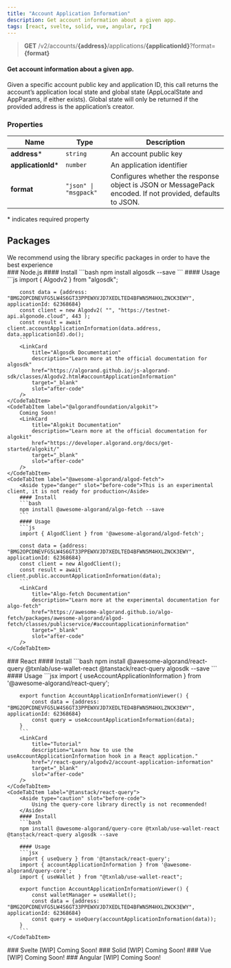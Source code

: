 ```yaml
---
title: "Account Application Information"
description: Get account information about a given app.
tags: [react, svelte, solid, vue, angular, rpc]
---
```



> **GET** /v2/accounts/**\{address\}**/applications/**\{applicationId\}**?format=**\{format\}**

#### Get account information about a given app.

Given a specific account public key and application ID, this call returns the account’s application local state and global state (AppLocalState and AppParams, if either exists).
Global state will only be returned if the provided address is the application’s creator.

### Properties

| Name               | Type                  | Description                                                                                               |
|--------------------|-----------------------|-----------------------------------------------------------------------------------------------------------|
| **address***       | `string`              | An account public key                                                                                     |
| **applicationId*** | `number`              | An application identifier                                                                                 |
| **format**         | `"json" \| "msgpack"` | Configures whether the response object is JSON or MessagePack encoded. If not provided, defaults to JSON. |

\* indicates required property

## Packages

<Aside type="tip">We recommend using the library specific packages in order to have the best experience</Aside>
### <IconTitle name="node">Node.js</IconTitle>
<Tabs>
    <CodeTabItem label="algosdk">
        #### Install
        ```bash
        npm install algosdk --save
        ```
        #### Usage
        ```js
        import { Algodv2 } from "algosdk";

        const data = {address: "BMG2OPCDNEVFG5LW4S6GT33PPEWXVJD7XEDLTED4BFWN5M4HXLZNCK3EWY", applicationId: 62368684}
        const client = new Algodv2( "", "https://testnet-api.algonode.cloud", 443 );
        const result = await client.accountApplicationInformation(data.address, data.applicationId).do();
        ```
        <LinkCard
            title="Algosdk Documentation"
            description="Learn more at the official documentation for algosdk"
            href="https://algorand.github.io/js-algorand-sdk/classes/Algodv2.html#accountApplicationInformation"
            target="_blank"
            slot="after-code"
        />
    </CodeTabItem>
    <CodeTabItem label="@algorandfoundation/algokit">
        Coming Soon!
        <LinkCard
            title="Algokit Documentation"
            description="Learn more at the official documentation for algokit"
            href="https://developer.algorand.org/docs/get-started/algokit/"
            target="_blank"
            slot="after-code"
        />
    </CodeTabItem>
    <CodeTabItem label="@awesome-algorand/algod-fetch">
        <Aside type="danger" slot="before-code">This is an experimental client, it is not ready for production</Aside>
        #### Install
        ```bash
        npm install @awesome-algorand/algo-fetch --save
        ```
        #### Usage
        ```js
        import { AlgodClient } from '@awesome-algorand/algod-fetch';

        const data = {address: "BMG2OPCDNEVFG5LW4S6GT33PPEWXVJD7XEDLTED4BFWN5M4HXLZNCK3EWY", applicationId: 62368684}
        const client = new AlgodClient();
        const result = await client.public.accountApplicationInformation(data);
        ```
        <LinkCard
            title="Algo-fetch Documentation"
            description="Learn more at the experimental documentation for algo-fetch"
            href="https://awesome-algorand.github.io/algo-fetch/packages/awesome-algorand/algod-fetch/classes/publicservice/#accountapplicationinformation"
            target="_blank"
            slot="after-code"
        />
    </CodeTabItem>
</Tabs>
### <IconTitle name="seti:react">React</IconTitle>
<Tabs>
    <CodeTabItem label="@awesome-algorand/react-query">
        #### Install
        ```bash
        npm install @awesome-algorand/react-query @txnlab/use-wallet-react @tanstack/react-query algosdk --save
        ```
        #### Usage
        ```jsx
        import { useAccountApplicationInformation } from '@awesome-algorand/react-query';

        export function AccountApplicationInformationViewer() {
            const data = {address: "BMG2OPCDNEVFG5LW4S6GT33PPEWXVJD7XEDLTED4BFWN5M4HXLZNCK3EWY", applicationId: 62368684}
            const query = useAccountApplicationInformation(data);
        }
        ```
        <LinkCard
            title="Tutorial"
            description="Learn how to use the useAccountApplicationInformation hook in a React application."
            href="/react-query/algodv2/account-application-information"
            target="_blank"
            slot="after-code"
        />
    </CodeTabItem>
    <CodeTabItem label="@tanstack/react-query">
        <Aside type="caution" slot="before-code">
            Using the query-core library directly is not recommended!
        </Aside>
        #### Install
        ```bash
        npm install @awesome-algorand/query-core @txnlab/use-wallet-react @tanstack/react-query algosdk --save
        ```
        #### Usage
        ```jsx
        import { useQuery } from '@tanstack/react-query';
        import { accountApplicationInformation } from '@awesome-algorand/query-core';
        import { useWallet } from "@txnlab/use-wallet-react";

        export function AccountApplicationInformationViewer() {
            const walletManager = useWallet();
            const data = {address: "BMG2OPCDNEVFG5LW4S6GT33PPEWXVJD7XEDLTED4BFWN5M4HXLZNCK3EWY", applicationId: 62368684}
            const query = useQuery(accountApplicationInformation(data));
        }
        ```
    </CodeTabItem>
</Tabs>
### <IconTitle name="seti:svelte">Svelte [WIP]</IconTitle>
<Tabs>
    <CodeTabItem label="@awesome-algorand/svelte-query">
        Coming Soon!
    </CodeTabItem>
</Tabs>
### <IconTitle name="information">Solid [WIP]</IconTitle>
<Tabs>
    <CodeTabItem label="@awesome-algorand/solid-query">
        Coming Soon!
    </CodeTabItem>
</Tabs>
### <IconTitle name="seti:vue">Vue [WIP]</IconTitle>
<Tabs>
    <CodeTabItem label="@awesome-algorand/vue-query">
        Coming Soon!
    </CodeTabItem>
</Tabs>
### <IconTitle name="information">Angular [WIP]</IconTitle>
<Tabs>
    <CodeTabItem label="@awesome-algorand/angular-query">
        Coming Soon!
    </CodeTabItem>
</Tabs>


